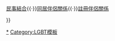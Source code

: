 {{Navbox
|name = 全球同性結合狀態
|title = [[File:globe.svg|16px|link=|alt=]] 全球[[同性結合]]狀態 [[File:Gay flag.svg|24px|border|link=]] 
|listclass = hlist
|state = collapsed

|group1 = {{tsl|en|Recognition of same-sex unions in Africa|非洲同性结合状态|非洲}}
|list1 =
* [[尼日利亚同性婚姻|尼日利亚]]
* [[南非同性婚姻|南非]]

|group2 = [[亚洲同性结合状态|亞洲]]
|list2 =
* [[柬埔寨同性婚姻|柬埔寨]]
* [[中華人民共和國同性婚姻|中華人民共和國]]
**[[香港同性婚姻|香港]]
* [[以色列同性婚姻|以色列]]
* [[日本同性婚姻|日本]]
* [[大韓民國同性婚姻|南韓]]
* [[朝鮮民主主義人民共和國同性婚姻|-{zh-cn:朝鲜;zh-tw:北韓;zh-hk:北韓;zh-sg:朝鲜}-]]
* [[寮國LGBT權益|寮國]]
* [[尼泊尔同性婚姻|尼泊尔]]
* [[菲律宾同性婚姻|菲律宾]] 
* [[俄羅斯同性婚姻|俄羅斯]]
* [[臺灣同性婚姻|中華民國（臺灣）]]
* [[泰國同性婚姻|泰國]]
* [[越南同性婚姻|越南]]

|group3 = {{tsl|en|Recognition of same-sex unions in Europe|欧洲同性结合状态|歐洲}}
|list3 =
* [[奧地利民事結合|奧地利]]
* [[阿尔巴尼亚同性结合|阿尔巴尼亚]]
* [[安道爾同性婚姻|安道爾]]
* [[比利时同性婚姻|比利时]]
* [[保加利亞同性結合關係|保加利亚]]
* [[克罗地亚同性结合|克罗地亚]]
* [[塞浦路斯民事同居|塞浦路斯]]
* [[捷克註冊伴侶關係|捷克]]
* [[丹麥同性婚姻|丹麥]]
* [[爱沙尼亚同性结合|爱沙尼亚]]
* [[德國同性婚姻|德國]]
* [[芬蘭同性婚姻|芬蘭]]
* [[希腊同性结合|希腊]]
* [[匈牙利民事結合|匈牙利]]
* [[法國同性婚姻|法國]]
* [[冰岛同性婚姻|冰島]]
* [[愛爾蘭民事結合|愛爾蘭]]
* [[曼島民事結合|-{zh-cn:马恩岛; zh-tw:曼島; zh-hk:萌島;}-]]
* [[意大利同性结合|意大利]]
* [[澤西島民事結合|澤西島]]
* [[拉脱维亚同性结合|拉脱维亚]]
* [[列支敦士登民事結合|列支敦士登]]
* [[立陶宛同性结合|立陶宛]]
* [[盧森堡同性婚姻|盧森堡]]
* [[马耳他同性婚姻|马耳他]]
* [[荷兰同性婚姻|荷兰]]
* [[挪威同性婚姻|挪威]]
* [[波兰同性结合|波兰]]
* [[葡萄牙同性婚姻|葡萄牙]]
* [[罗马尼亚同性结合|罗马尼亚]]
* [[俄羅斯同性婚姻|俄羅斯]]
* [[塞尔维亚同性结合|塞尔维亚]]
* [[斯洛伐克同性结合|斯洛伐克]]
* [[斯洛文尼亞註冊伴侶關係|斯洛文尼亚]]
* [[西班牙同性婚姻|西班牙]]
* [[瑞典同性婚姻|瑞典]]
* [[瑞士註冊伴侶關係|瑞士]]
* [[英國民事伴侶關係|英國]]

|group4 = 北美
|list4 =
* 阿鲁巴
* [[加拿大同性婚姻|加拿大]]
** <small>阿尔伯塔</small>
** <small>[[不列顛哥倫比亞省同性婚姻|不列顛哥倫比亞]]</small>
** <small>曼尼托巴</small>
** <small>新不倫瑞克</small>
** <small>紐芬蘭與拉布拉多</small>
** <small>新斯科舍</small>
** <small>[[安大略省同性婚姻|安大略]]</small>
** <small>愛德華王子島</small>
** <small>魁北克</small>
** <small>薩斯喀徹溫</small>
** <small>西北地区</small>
** <small>努納武特</small>
** <small>育空</small>
* [[哥斯达黎加同性结合|哥斯达黎加]]
* [[古巴同性结合|古巴]]
* [[萨尔瓦多同性结合|萨尔瓦多]]
* [[格陵蘭註冊伴侶關係|格陵蘭]]
* [[洪都拉斯LGBT权益|洪都拉斯]]
* [[墨西哥同性婚姻|墨西哥]]
** <small>[[墨西哥城同性婚姻|墨西哥城]]</small>
** <small>[[瓦哈卡州同性婚姻|瓦哈卡]]</small>
** <small>[[金塔納羅奧州同性婚姻|金塔納羅奧]]</small>
* 荷属安的列斯
* [[美国同性婚姻|美国]]
** <small>[[阿拉巴马州同性婚姻|阿拉巴马]]</small>
** <small>[[亚利桑那州同性婚姻|亚利桑那]]</small>
** <small>[[加州同性婚姻|加州]]</small>
** <small>[[科罗拉多州同性婚姻|科罗拉多]]</small>
** <small>[[康涅狄格州同性婚姻|康涅狄格]]</small>
** <small>[[特拉华州同性婚姻|特拉华]]</small>
** <small>[[華盛頓哥倫比亞特區同性婚姻|哥倫比亞特區]]</small>
** <small>[[佛罗里达州同性婚姻|佛罗里达]]</small>
** <small>[[伊利諾州同性婚姻|伊利諾]]</small>
** <small>[[印第安纳州同性婚姻|印第安纳]]</small>
** <small>[[艾奥瓦州同性婚姻|艾奥瓦]]</small>
** <small>[[路易斯安那州同性婚姻|路易斯安那]]</small>
** <small>[[緬因州同性婚姻|緬因]]</small>
** <small>[[马萨诸塞州同性婚姻|马萨诸塞]]</small>
** <small>[[馬里蘭州同性婚姻|馬里蘭]]</small>
** <small>[[密歇根州同性婚姻|密歇根]]</small>
** <small>[[明尼蘇達州同性婚姻|明尼蘇達]]</small>
** <small>[[蒙大拿州同性婚姻|蒙大拿]]</small>
** <small>[[内华达州同性婚姻|内华达]]</small>
** <small>[[新罕布什爾州同性婚姻|新罕布什爾]]</small>
** <small>[[新澤西州同性婚姻|新澤西]]</small>
** <small>[[新墨西哥州同性婚姻|新墨西哥]]</small>
** <small>[[紐約州同性婚姻|紐約州]]</small>
** <small>[[北卡罗来纳州同性婚姻|北卡罗来纳]]</small>
** <small>[[俄亥俄州同性婚姻|俄亥俄]]</small>
** <small>[[俄勒冈州|俄勒冈]]</small>
** <small>[[宾夕法尼亚州同性婚姻|宾夕法尼亚]]</small>
** <small>[[波多黎各同性婚姻|波多黎各]]</small>
** <small>[[羅德島州同性婚姻|羅德島]]</small>
** <small>[[南卡罗来纳州同性婚姻|南卡罗来纳]]</small>
** <small>[[德克萨斯州|德克萨斯]]</small>
** <small>[[犹他州同性婚姻|犹他]]</small>
** <small>[[佛蒙特州同性婚姻|佛蒙特]]</small>
** <small>[[華盛頓州同性婚姻|華盛頓]]</small>
** <small>[[威斯康辛州同性婚姻|威斯康辛]]</small>
** <small>[[西弗吉尼亚州|西弗吉尼亚]]</small>
** <small>[[怀俄明州同性婚姻|怀俄明]] </small>
** <small>印第安部落</small>

|group5 = 南美
|list5 =
* [[阿根廷同性婚姻|阿根廷]]
* [[玻利维亚LGBT权益|玻利维亚]]
* [[巴西同性婚姻|巴西]]
** <small>[[阿拉戈斯州同性婚姻|阿拉戈斯州]]</small>
* [[智利同性结合|智利]]
* [[哥倫比亞同性婚姻|哥伦比亚]]
* [[厄瓜多爾同性婚姻|厄瓜多爾]]
* [[巴拉圭LGBT权益|巴拉圭]]
* [[秘鲁LGBT权益|秘鲁]]
* [[烏拉圭同性婚姻|烏拉圭]]
* [[委内瑞拉同性结合|委内瑞拉]]

|group6 = {{tsl|en|Recognition of same-sex unions in Oceania|大洋洲同性结合状态|大洋洲}}
|list6 =
* [[澳大利亚同性婚姻|澳大利亚]]
* [[紐西蘭同性婚姻|紐西蘭]]
* [[美国同性婚姻|美国]]
** <small>[[美属萨摩亚同性婚姻|美属萨摩亚]]</small>
** <small>[[关岛同性婚姻|关岛]]</small>
** <small>[[夏威夷州同性婚姻|夏威夷]]</small>

|below = [[同性婚姻]]{{·}}[[民事結合]]{{·}}[[同居伴侶關係]]{{·}}[[註冊伴侶關係]]


}}<noinclude>

[[Category:各國同性婚姻|*]]
[[Category:LGBT模板]]
</noinclude>